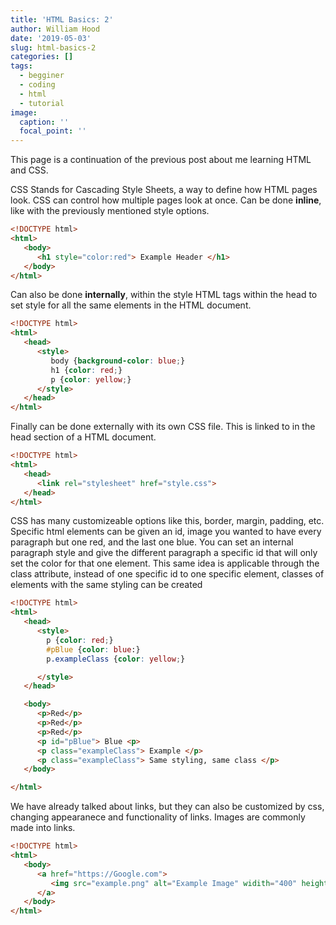 ```yaml
---
title: 'HTML Basics: 2'
author: William Hood
date: '2019-05-03'
slug: html-basics-2
categories: []
tags:
  - begginer
  - coding
  - html
  - tutorial
image:
  caption: ''
  focal_point: ''
---
```


This page is a continuation of the previous post about me learning HTML and CSS.

CSS Stands for Cascading Style Sheets, a way to define how HTML pages look. CSS can control how multiple pages look at once. Can be done **inline**, like with the previously mentioned style options. 

```html
<!DOCTYPE html>
<html>
   <body>
      <h1 style="color:red"> Example Header </h1>
   </body>
</html>
```
Can also be done **internally**, within the style HTML tags within the head to set style for all the same elements in the HTML document.

```html
<!DOCTYPE html>
<html>
   <head>
      <style>
         body {background-color: blue;}
         h1 {color: red;}
         p {color: yellow;}
      </style>
   </head>
</html>
```

Finally can be done externally with its own CSS file. This is linked to in the head section of a HTML document.

```html
<!DOCTYPE html>
<html>
   <head>
      <link rel="stylesheet" href="style.css">
   </head>
</html>
```

CSS has many customizeable options like this, border, margin, padding, etc. Specific html elements can be given an id, image you wanted to have every paragraph but one red, and the last one blue.  You can set an internal paragraph style and give the different paragraph a specific id that will only set the color for that one element.
This same idea is applicable through the class attribute, instead of one specific id to one specific element, classes of elements with the same styling can be created

```html
<!DOCTYPE html>
<html>
   <head>
      <style>
        p {color: red;}
        #pBlue {color: blue:}
        p.exampleClass {color: yellow;}

      </style>
   </head>

   <body>
      <p>Red</p>
      <p>Red</p>
      <p>Red</p>
      <p id="pBlue"> Blue <p>
      <p class="exampleClass"> Example </p>
      <p class="exampleClass"> Same styling, same class </p>
   </body>

</html>
```

We have already talked about links, but they can also be customized by css, changing appearanece and functionality of links. Images are commonly made into links.

```html
<!DOCTYPE html>
<html>
   <body>
      <a href="https://Google.com">
         <img src="example.png" alt="Example Image" widith="400" height="200">
      </a>
   </body>
</html>
```
